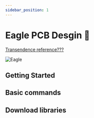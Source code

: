 ```yaml
---
sidebar_position: 1
---
```


# Eagle PCB Desgin :eagle:

[Transendence reference???][Transendence]

![Eagle][]

## Getting Started

## Basic commands

## Download libraries 



[Transendence]:https://bozo.infocommsociety.com/
[Eagle]:/img/docs/soccer/autodeskeagle.png

